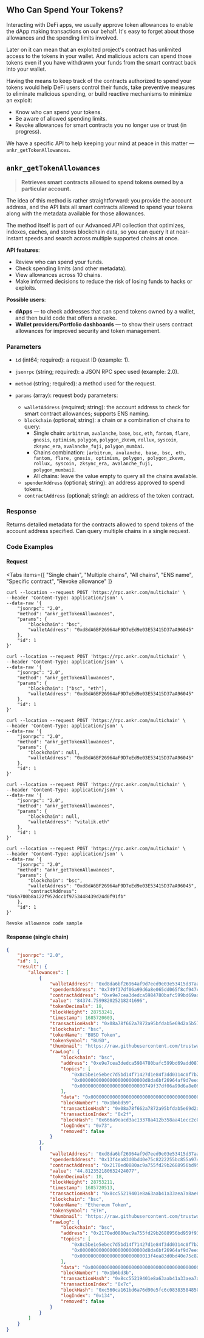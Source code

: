 
## Who Can Spend Your Tokens?

Interacting with DeFi apps, we usually approve token allowances to enable the dApp making transactions on our behalf. It's easy to forget about those allowances and the spending limits involved.

Later on it can mean that an exploited project's contract has unlimited access to the tokens in your wallet. And malicious actors can spend those tokens even if you have withdrawn your funds from the smart contract back into your wallet.

Having the means to keep track of the contracts authorized to spend your tokens would help DeFi users control their funds, take preventive measures to eliminate malicious spending, or build reactive mechanisms to minimize an exploit:

  * Know who can spend your tokens.
  * Be aware of allowed spending limits.
  * Revoke allowances for smart contracts you no longer use or trust (in progress).

We have a specific API to help keeping your mind at peace in this matter — `ankr_getTokenAllowances`.

## `ankr_getTokenAllowances`

> **Retrieves smart contracts allowed to spend tokens owned by a particular account.**

The idea of this method is rather straightforward: you provide the account address, and the API lists all smart contracts allowed to spend your tokens along with the metadata available for those allowances.

The method itself is part of our Advanced API collection that optimizes, indexes, caches, and stores blockchain data, so you can query it at near-instant speeds and search across multiple supported chains at once.

**API features**:

  * Review who can spend your funds.
  * Check spending limits (and other metadata).
  * View allowances across 10 chains.
  * Make informed decisions to reduce the risk of losing funds to hacks or exploits.

**Possible users**:

  * **dApps** — to check addresses that can spend tokens owned by a wallet, and then build code that offers a revoke.
  * **Wallet providers**/**Portfolio dashboards** — to show their users contract allowances for improved security and token management.

### Parameters

* `id` (int64; required): a request ID (example: 1).
* `jsonrpc` (string; required): a JSON RPC spec used (example: 2.0).
* `method` (string; required): a method used for the request.
* `params` (array): request body parameters:

  * `walletAddress` (required; string): the account address to check for smart contract allowances; supports ENS naming.
  * `blockchain` (optional; string): a chain or a combination of chains to query:
    * Single chain: `arbitrum`, `avalanche`, `base`, `bsc`, `eth`, `fantom`, `flare`, `gnosis`, `optimism`, `polygon`, `polygon_zkevm`, `rollux`, `syscoin`, `zksync_era`, `avalanche_fuji`, `polygon_mumbai`.
    * Chains combination: `[arbitrum, avalanche, base, bsc, eth, fantom, flare, gnosis, optimism, polygon, polygon_zkevm, rollux, syscoin, zksync_era, avalanche_fuji, polygon_mumbai]`.
    * All chains: leave the value empty to query all the chains available.
  * `spenderAddress` (optional; string): an address approved to spend tokens.
  * `contractAddress` (optional; string): an address of the token contract.

### Response

Returns detailed metadata for the contracts allowed to spend tokens of the account address specified. Can query multiple chains in a single request.

### Code Examples

#### Request

<Tabs
  items={[
    "Single chain",
    "Multiple chains",
    "All chains",
    "ENS name",
    "Specific contract",
    "Revoke allowance"
  ]}
>
  <Tab>

```shell
curl --location --request POST 'https://rpc.ankr.com/multichain' \
--header 'Content-Type: application/json' \
--data-raw '{
    "jsonrpc": "2.0",
    "method": "ankr_getTokenAllowances",
    "params": {
        "blockchain": "bsc",
        "walletAddress": "0xd8dA6BF26964aF9D7eEd9e03E53415D37aA96045"
    },
    "id": 1
}'
```
  </Tab>
  <Tab>

```shell
curl --location --request POST 'https://rpc.ankr.com/multichain' \
--header 'Content-Type: application/json' \
--data-raw '{
    "jsonrpc": "2.0",
    "method": "ankr_getTokenAllowances",
    "params": {
        "blockchain": ["bsc", "eth"],
        "walletAddress": "0xd8dA6BF26964aF9D7eEd9e03E53415D37aA96045"
    },
    "id": 1
}'
```
  </Tab>
  <Tab>

```shell
curl --location --request POST 'https://rpc.ankr.com/multichain' \
--header 'Content-Type: application/json' \
--data-raw '{
    "jsonrpc": "2.0",
    "method": "ankr_getTokenAllowances",
    "params": {
        "blockchain": null,
        "walletAddress": "0xd8dA6BF26964aF9D7eEd9e03E53415D37aA96045"
    },
    "id": 1
}'
```
  </Tab>
  <Tab>

```shell
curl --location --request POST 'https://rpc.ankr.com/multichain' \
--header 'Content-Type: application/json' \
--data-raw '{
    "jsonrpc": "2.0",
    "method": "ankr_getTokenAllowances",
    "params": {
        "blockchain": null,
        "walletAddress": "vitalik.eth"
    },
    "id": 1
}'
```
  </Tab>
  <Tab>

```shell
curl --location --request POST 'https://rpc.ankr.com/multichain' \
--header 'Content-Type: application/json' \
--data-raw '{
    "jsonrpc": "2.0",
    "method": "ankr_getTokenAllowances",
    "params": {
        "blockchain": "bsc",
        "walletAddress": "0xd8dA6BF26964aF9D7eEd9e03E53415D37aA96045",
        "contractAddress": "0x6a700b8a122f952dcc1f9753448439d24d0f91fb"
    },
    "id": 1
}'
```
  </Tab>
  <Tab>

```shell
Revoke allowance code sample
```
  </Tab>
</Tabs>

#### Response (single chain)

```json
{
    "jsonrpc": "2.0",
    "id": 1,
    "result": {
        "allowances": [
            {
                "walletAddress": "0xd8da6bf26964af9d7eed9e03e53415d37aa96045",
                "spenderAddress": "0x749f37df06a99d6a8e065dd065f8cf947ca23697",
                "contractAddress": "0xe9e7cea3dedca5984780bafc599bd69add087d56",
                "value": "84374.759982025218241696",
                "tokenDecimals": 18,
                "blockHeight": 28753241,
                "timestamp": 1685720603,
                "transactionHash": "0x08a78f662a7872a95bfdab5e69d2a5b5721f2b0cb668cd03713cde1db34f7542",
                "blockchain": "bsc",
                "tokenName": "BUSD Token",
                "tokenSymbol": "BUSD",
                "thumbnail": "https://raw.githubusercontent.com/trustwallet/assets/master/blockchains/smartchain/assets/0xe9e7CEA3DedcA5984780Bafc599bD69ADd087D56/logo.png",
                "rawLog": {
                    "blockchain": "bsc",
                    "address": "0xe9e7cea3dedca5984780bafc599bd69add087d56",
                    "topics": [
                        "0x8c5be1e5ebec7d5bd14f71427d1e84f3dd0314c0f7b2291e5b200ac8c7c3b925",
                        "0x000000000000000000000000d8da6bf26964af9d7eed9e03e53415d37aa96045",
                        "0x000000000000000000000000749f37df06a99d6a8e065dd065f8cf947ca23697"
                    ],
                    "data": "0x0000000000000000000000000000000000000000000011ddf703ef03b168b4a0",
                    "blockNumber": "0x1b6bd59",
                    "transactionHash": "0x08a78f662a7872a95bfdab5e69d2a5b5721f2b0cb668cd03713cde1db34f7542",
                    "transactionIndex": "0x2f",
                    "blockHash": "0x666a9eacd3ac13378a412b358aa41ecc2c0e534536bf21e60c1014311b0e6f1d",
                    "logIndex": "0x73",
                    "removed": false
                }
            },
            {
                "walletAddress": "0xd8da6bf26964af9d7eed9e03e53415d37aa96045",
                "spenderAddress": "0x13f4ea83d0bd40e75c8222255bc855a974568dd4",
                "contractAddress": "0x2170ed0880ac9a755fd29b2688956bd959f933f8",
                "value": "44.812352180632424077",
                "tokenDecimals": 18,
                "blockHeight": 28753211,
                "timestamp": 1685720513,
                "transactionHash": "0x8cc55219401e8a63aab41a33aea7a8ae6ca10de29b75f0884c685e5e44ab785d",
                "blockchain": "bsc",
                "tokenName": "Ethereum Token",
                "tokenSymbol": "ETH",
                "thumbnail": "https://raw.githubusercontent.com/trustwallet/assets/master/blockchains/smartchain/assets/0x2170Ed0880ac9A755fd29B2688956BD959F933F8/logo.png",
                "rawLog": {
                    "blockchain": "bsc",
                    "address": "0x2170ed0880ac9a755fd29b2688956bd959f933f8",
                    "topics": [
                        "0x8c5be1e5ebec7d5bd14f71427d1e84f3dd0314c0f7b2291e5b200ac8c7c3b925",
                        "0x000000000000000000000000d8da6bf26964af9d7eed9e03e53415d37aa96045",
                        "0x00000000000000000000000013f4ea83d0bd40e75c8222255bc855a974568dd4"
                    ],
                    "data": "0x0000000000000000000000000000000000000000000000026de574e1dc4c0e8d",
                    "blockNumber": "0x1b6bd3b",
                    "transactionHash": "0x8cc55219401e8a63aab41a33aea7a8ae6ca10de29b75f0884c685e5e44ab785d",
                    "transactionIndex": "0x7c",
                    "blockHash": "0xc560ca161bd6a76d90e5fc6c083835848500ded1a5d587c974f41aa85e2517f4",
                    "logIndex": "0x134",
                    "removed": false
                }
            }
        ]
    }
}
```


